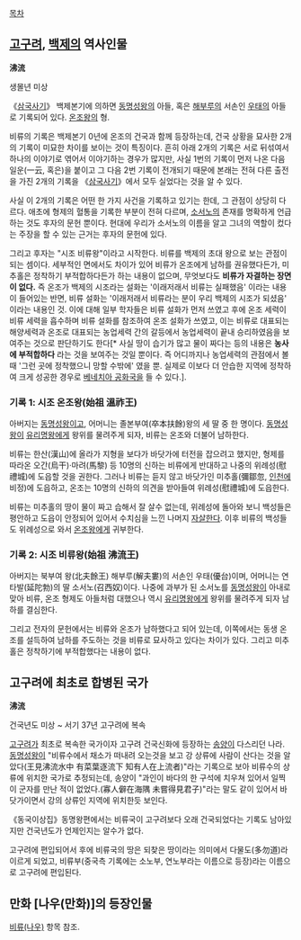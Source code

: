 [[목차]]

== [[고구려]], [[백제]]의 역사인물 ==
'''沸流''' 

생몰년 미상

《[[삼국사기]]》 백제본기에 의하면 [[동명성왕]]의 아들, 혹은 [[해부루]]의 서손인 [[우태]]의 아들로 기록되어 있다. [[온조왕]]의 형.

비류의 기록은 백제본기 0년에 온조의 건국과 함께 등장하는데, 건국 상황을 묘사한 2개의 기록이 미묘한 차이를 보이는 것이 특징이다. 흔히 아래 2개의 기록은 서로 뒤섞여서 하나의 이야기로 엮어서 이야기하는 경우가 많지만, 사실 1번의 기록이 먼저 나온 다음 일운(一云, 혹은)을 붙이고 그 다음 2번 기록이 전개되기 때문에 본래는 전혀 다른 출전을 가진 2개의 기록을 《[[삼국사기]]》에서 모두 실었다는 것을 알 수 있다.

사실 이 2개의 기록은 어떤 한 가지 사건을 기록하고 있기는 한데, 그 관점이 상당히 다르다. 애초에 형제의 혈통을 기록한 부분이 전혀 다르며, [[소서노]]의 존재를 명확하게 언급하는 것도 후자의 문헌 뿐이다. 현대에 우리가 소서노의 이름을 알고 그녀의 역할이 컸다는 주장을 할 수 있는 근거는 후자의 문헌에 있다.

그리고 후자는 "시조 비류왕"이라고 시작한다. 비류를 백제의 초대 왕으로 보는 관점이 되는 셈이다. 세부적인 면에서도 차이가 있어 비류가 온조에게 남하를 권유했다든가, 미추홀은 정착하기 부적합하다든가 하는 내용이 없으며, 무엇보다도 '''비류가 자결하는 장면이 없다.''' 즉 온조가 백제의 시조라는 설화는 '이래저래서 비류는 실패했음' 이라는 내용이 들어있는 반면, 비류 설화는 '이래저래서 비류라는 분이 우리 백제의 시조가 되셨음' 이라는 내용인 것. 이에 대해 일부 학자들은 비류 설화가 먼저 쓰였고 후에 온조 세력이 비류 세력을 흡수하며 비류 설화를 참조하여 온조 설화가 쓰였고, 이는 비류로 대표되는 해양세력과 온조로 대표되는 농업세력 간의 갈등에서 농업세력이 끝내 승리하였음을 보여주는 것으로 판단하기도 한다[* 사실 땅이 습기가 많고 물이 짜다는 등의 내용은 '''농사에 부적합하다''' 라는 것을 보여주는 것일 뿐이다. 즉 어디까지나 농업세력의 관점에서 볼 때 '그런 곳에 정착했으니 망할 수밖에' 였을 뿐. 실제로 이보다 더 안습한 지역에 정착하여 크게 성공한 경우로 [[베네치아 공화국]]을 들 수 있다.].
=== 기록 1: 시조 온조왕(始祖 溫祚王) ===
아버지는 [[동명성왕]]이고, 어머니는 졸본부여(卒本扶餘)왕의 세 딸 중 한 명이다. [[동명성왕]]이 [[유리명왕]]에게 왕위를 물려주게 되자, 비류는 온조와 더불어 남하한다. 

비류는 한산(漢山)에 올라가 지형을 보다가 바닷가에 터전을 잡으려고 했지만, 형제를 따라온 오간(烏干)·마려(馬黎) 등 10명의 신하는 비류에게 반대하고 나중의 위례성(慰禮城)에 도읍할 것을 권한다. 그러나 비류는 듣지 않고 바닷가인 미추홀(彌鄒忽, [[인천]]에 비정)에 도읍하고, 온조는 10명의 신하의 의견을 받아들여 위례성(慰禮城)에 도읍한다.

비류는 미추홀의 땅이 물이 짜고 습해서 잘 살수 없는데, 위례성에 돌아와 보니 백성들은 평안하고 도읍이 안정되어 있어서 수치심을 느낀 나머지 [[자살]]한다. 이후 비류의 백성들도 위례성으로 와서 [[온조왕]]에게 귀부한다.

=== 기록 2: 시조 비류왕(始祖 沸流王) ===
아버지는 북부여 왕(北夫餘王) 해부루(解夫婁)의 서손인 우태(優台)이며, 어머니는 연타발(延陀勃)의 딸 소서노(召西奴)이다. 나중에 과부가 된 소서노를 [[동명성왕]]이 아내로 맞아 비류, 온조 형제도 아들처럼 대했으나 역시 [[유리명왕]]에게 왕위를 물려주게 되자 남하를 결심한다.

그리고 전자의 문헌에서는 비류와 온조가 남하했다고 되어 있는데, 이쪽에서는 동생 온조를 설득하여 남하를 주도하는 것을 비류로 묘사하고 있다는 차이가 있다. 그리고 미추홀은 정착하기에 부적합했다는 내용이 없다.

== 고구려에 최초로 합병된 국가 ==
'''沸流'''

건국년도 미상 ~ 서기 37년 고구려에 복속

[[고구려]]가 최초로 복속한 국가이자 고구려 건국신화에 등장하는 [[송양]]이 다스리던 나라. [[동명성왕]]이 "비류수에서 채소가 떠내려 오는것을 보고 강 상류에 사람이 산다는 것을 알았다(王見沸流水中 有菜葉逐流下 知有人在上流者)"라는 기록으로 보아 비류수의 상류에 위치한 국가로 추정되는데, 송양이 "과인이 바다의 한 구석에 치우쳐 있어서 일찍이 군자를 만난 적이 없었다.(寡人僻在海隅 未嘗得見君子)"라는 말도 같이 있어서 바닷가이면서 강의 상류인 지역에 위치한듯 보인다.

《동국이상집》동명왕편에서는 비류국이 고구려보다 오래 건국되었다는 기록도 남아있지만 건국년도가 언제인지는 알수가 없다.

고구려에 편입되어서 후에 비류국의 땅은 되찾은 땅이라는 의미에서 다물도(多勿道)라 이르게 되었고, 비류부(중국측 기록에는 소노부, 연노부라는 이름으로 등장)라는 이름으로 고구려에 편입된다.

== 만화 [나우(만화)]의 등장인물 ==
[[비류(나우)]] 항목 참조.
